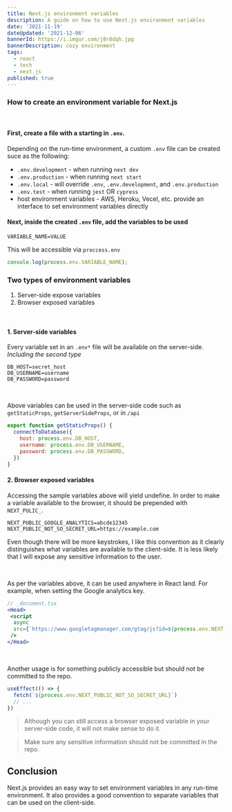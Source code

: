```yaml
---
title: Next.js environment variables
description: A guide on how to use Next.js environment variables
date: '2021-11-19'
dateUpdated: '2021-12-06'
bannerId: https://i.imgur.com/j8r8dqh.jpg
bannerDescription: cozy environment
tags:
  - react
  - tech
  - next.js
published: true
---
```


### How to create an environment variable for Next.js

<br />

#### First, create a file with a starting in `.env`.

Depending on the run-time environment, a custom `.env` file can be created suce as the following:
- `.env.development` - when running `next dev`
- `.env.production` - when running `next start`
- `.env.local` - will override `.env`, `.env.development`, and `.env.production`
- `.env.test` - when running `jest` OR `cypress`
- host environment variables - AWS, Heroku, Vecel, etc. provide an interface to set environment variables directly

#### Next, inside the created `.env` file, add the variables to be used

```.env
VARIABLE_NAME=VALUE
```

This will be accessible via `proccess.env`

```js
console.log(process.env.VARIABLE_NAME);
```

### Two types of environment variables

1. Server-side expose variables
2. Browser exposed variables

<br />

#### 1. Server-side variables

Every variable set in an `.env*` file will be available on the server-side. *Including the second type*

```.env
DB_HOST=secret_host
DB_USERNAME=username
DB_PASSWORD=password
```

<br />

Above variables can be used in the server-side code such as `getStaticProps`, `getServerSideProps`, or in `/api`

```js
export function getStaticProps() {
  connectToDatabase({
    host: process.env.DB_HOST,
    username: process.env.DB_USERNAME,
    password: process.env.DB_PASSWORD,
  })
}
```

#### 2. Browser exposed variables

Accessing the sample variables above will yield undefine.
In order to make a variable available to the browser, it should be prepended with `NEXT_PULIC_`.

```.env
NEXT_PUBLIC_GOOGLE_ANALYTICS=abcde12345
NEXT_PUBLIC_NOT_SO_SECRET_URL=https://example.com
```

Even though there will be more keystrokes, I like this convention as it clearly distinguishes what variables are available to the client-side.
It is less likely that I will expose any sensitive information to the user.

<br />

As per the variables above, it can be used anywhere in React land. For example, when setting the Google analytics key.

```jsx
// _document.tsx
<Head>
 <script
  async
  src={`https://www.googletagmanager.com/gtag/js?id=${process.env.NEXT_PUBLIC_GOOGLE_ANALYTICS}`}
 />
</Head>
```

<br />

Another usage is for something publicly accessible but should not be committed to the repo.

```jsx
useEffect(() => {
  fetch(`${process.env.NEXT_PUBLIC_NOT_SO_SECRET_URL}`)
  // ...
})
```

> Although you can still access a browser exposed variable in your server-side code, it will not make sense to do it.

> Make sure any sensitive information should not be committed in the repo.


## Conclusion

Next.js provides an easy way to set environment variables in any run-time environment.
It also provides a good convention to separate variables that can be used on the client-side.